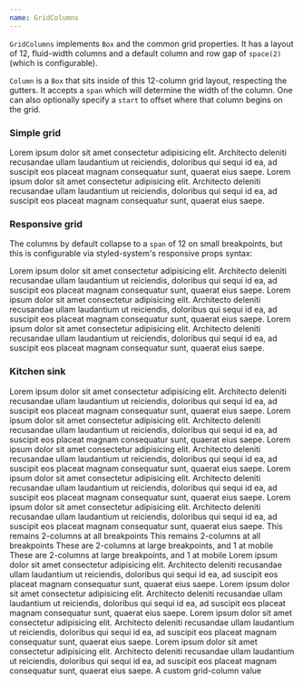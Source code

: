 ```yaml
---
name: GridColumns
---
```


`GridColumns` implements `Box` and the common grid properties. It has a layout of 12, fluid-width columns and a default column and row gap of `space(2)` (which is configurable).

`Column` is a `Box` that sits inside of this 12-column grid layout, respecting the gutters. It accepts a `span` which will determine the width of the column. One can also optionally specify a `start` to offset where that column begins on the grid.

### Simple grid

<Playground>
	<BorderBox>
		<GridColumns>
			<Column span={6}>
				<Text>Lorem ipsum dolor sit amet consectetur adipisicing elit. Architecto deleniti recusandae ullam laudantium ut reiciendis, doloribus qui sequi id ea, ad suscipit eos placeat magnam consequatur sunt, quaerat eius saepe.</Text>
			</Column>
			<Column  span={6}>
				<Text>Lorem ipsum dolor sit amet consectetur adipisicing elit. Architecto deleniti recusandae ullam laudantium ut reiciendis, doloribus qui sequi id ea, ad suscipit eos placeat magnam consequatur sunt, quaerat eius saepe.</Text>
			</Column>
		</GridColumns>
	</BorderBox>
</Playground>

### Responsive grid

The columns by default collapse to a `span` of 12 on small breakpoints, but this is configurable via styled-system's responsive props syntax:

<Playground>
	<BorderBox>
		<GridColumns>
			<Column span={[12, 4]}>
				<Text>Lorem ipsum dolor sit amet consectetur adipisicing elit. Architecto deleniti recusandae ullam laudantium ut reiciendis, doloribus qui sequi id ea, ad suscipit eos placeat magnam consequatur sunt, quaerat eius saepe.</Text>
			</Column>
			<Column  span={[12, 4]}>
				<Text>Lorem ipsum dolor sit amet consectetur adipisicing elit. Architecto deleniti recusandae ullam laudantium ut reiciendis, doloribus qui sequi id ea, ad suscipit eos placeat magnam consequatur sunt, quaerat eius saepe.</Text>
			</Column>
			<Column  span={[12, 4]}>
				<Text>Lorem ipsum dolor sit amet consectetur adipisicing elit. Architecto deleniti recusandae ullam laudantium ut reiciendis, doloribus qui sequi id ea, ad suscipit eos placeat magnam consequatur sunt, quaerat eius saepe.</Text>
			</Column>
		</GridColumns>
	</BorderBox>
</Playground>

### Kitchen sink

<Playground>
  <GridColumns position="relative">
    <Column span={4}>
      <Text>Lorem ipsum dolor sit amet consectetur adipisicing elit. Architecto deleniti recusandae ullam laudantium ut reiciendis, doloribus qui sequi id ea, ad suscipit eos placeat magnam consequatur sunt, quaerat eius saepe.</Text>
    </Column>
    <Column  span={4}>
      <Text>Lorem ipsum dolor sit amet consectetur adipisicing elit. Architecto deleniti recusandae ullam laudantium ut reiciendis, doloribus qui sequi id ea, ad suscipit eos placeat magnam consequatur sunt, quaerat eius saepe.</Text>
    </Column>
    <Column  span={4}>
      <Text>Lorem ipsum dolor sit amet consectetur adipisicing elit. Architecto deleniti recusandae ullam laudantium ut reiciendis, doloribus qui sequi id ea, ad suscipit eos placeat magnam consequatur sunt, quaerat eius saepe.</Text>
    </Column>
    <Column border="1px solid red" span={4} wrap>
      <Text>
        Lorem ipsum dolor sit amet consectetur adipisicing elit. Architecto deleniti recusandae ullam laudantium ut reiciendis, doloribus qui sequi id ea, ad suscipit eos placeat magnam consequatur sunt, quaerat eius saepe. Lorem ipsum dolor sit amet consectetur adipisicing elit. Architecto deleniti recusandae ullam laudantium ut reiciendis, doloribus qui sequi id ea, ad suscipit eos placeat magnam consequatur sunt, quaerat eius saepe.
      </Text>
    </Column>
    <Column bg="black100" span={[6]}>
      <Text color="white100">This remains 2-columns at all breakpoints</Text>
    </Column>
    <Column bg="black100" span={[6]}>
      <Text color="white100">This remains 2-columns at all breakpoints</Text>
    </Column>
    <Column bg="black100" span={6}>
      <Text color="white100">
        These are 2-columns at large breakpoints, and 1 at mobile
      </Text>
    </Column>
    <Column bg="black100" span={6}>
      <Text color="white100">
        These are 2-columns at large breakpoints, and 1 at mobile
      </Text>
    </Column>
    <Column
      start={[2, 3, 4]}
      span={[9, 6, 3]}
      height={300}
      bg="black10"
      borderRadius={4}
    />
    <Column height={200} bg="purple100" span={[12, 6]} start={[1, 4]} wrap />
    <Column bg="black100" start={4}>
      <Text color="white100">Lorem ipsum dolor sit amet consectetur adipisicing elit. Architecto deleniti recusandae ullam laudantium ut reiciendis, doloribus qui sequi id ea, ad suscipit eos placeat magnam consequatur sunt, quaerat eius saepe.</Text>
    </Column>
    <Column border="1px solid red" span={4} start={1}>
      <Text>Lorem ipsum dolor sit amet consectetur adipisicing elit. Architecto deleniti recusandae ullam laudantium ut reiciendis, doloribus qui sequi id ea, ad suscipit eos placeat magnam consequatur sunt, quaerat eius saepe.</Text>
    </Column>
    <Column border="1px solid red" span={4} start={6}>
      <Text>Lorem ipsum dolor sit amet consectetur adipisicing elit. Architecto deleniti recusandae ullam laudantium ut reiciendis, doloribus qui sequi id ea, ad suscipit eos placeat magnam consequatur sunt, quaerat eius saepe.</Text>
    </Column>
    <Column border="1px solid red" span={2} start={11}>
      <Text>Lorem ipsum dolor sit amet consectetur adipisicing elit. Architecto deleniti recusandae ullam laudantium ut reiciendis, doloribus qui sequi id ea, ad suscipit eos placeat magnam consequatur sunt, quaerat eius saepe.</Text>
    </Column>
    <Column bg="red" span={1} start={1} height={100} wrap />
    <Column bg="red" span={1} start={2} height={100} wrap />
    <Column bg="red" span={1} start={3} height={100} wrap />
    <Column bg="red" span={1} start={4} height={100} wrap />
    <Column bg="red" span={1} start={5} height={100} wrap />
    <Column bg="red" span={1} start={6} height={100} wrap />
    <Column bg="red" span={1} start={7} height={100} wrap />
    <Column gridColumn="3 / 9" bg="purple100">
      <Text color="white100">A custom grid-column value</Text>
    </Column>
  </GridColumns>
</Playground>
